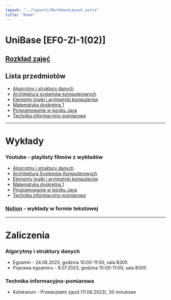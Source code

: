 ```yaml
---
layout: "../layouts/MarkdownLayout.astro"
title: "Home"
---
```


# UniBase [EF0-ZI-1(02)]

## [**Rozkład zajęć**](https://weii.prz.edu.pl/fcp/HGBUKOQtTKlQhbx08SlkTVRZeUTgtCgg9ACFDC0RGTXhBG1gnBVcoFW8SBDRKHg/6/public/pliki/madam/lato2023/1fi.pdf#page=2)

## Lista przedmiotów

- [Algorytmy i struktury danych](/przedmioty/algorytmy-i-struktury-danych)
- [Architektura systemów komputerowych](/przedmioty/architektura-systemów-komputerowych)
- [Elementy logiki i arytmetyki komputerów](/przedmioty/elementy-logiki-i-arytmetyki-komputerów)
- [Matematyka dyskretna 1](/przedmioty/matematyka-dyskretna-1)
- [Programowanie w języku Java](/przedmioty/programowanie-w-języku-java)
- [Technika informacyjno-pomiarowa](/przedmioty/technika-informacyjno-pomiarowa)

---

<h1 id="wyklady">Wykłady</h1>

### **Youtube** - playlisty filmów z wykładów

- [Algorytmy i struktury danych](https://www.youtube.com/playlist?list=PLxnzOnUpNzMBnLVsncQvUQikhwiMn4r3I)
- [Architektura Systemów Komputerowych](https://www.youtube.com/playlist?list=PLxnzOnUpNzMBcamvzq0ktoyRrVv7d7crM)
- [Elementy logiki i arytmetyki komputerów](https://www.youtube.com/playlist?list=PLxnzOnUpNzMAvL1udN8UGa1Mt_JcosjOx)
- [Matematyka dyskretna 1](https://www.youtube.com/playlist?list=PLxnzOnUpNzMCBngo5cntWZPrCtTiSSSZF)
- [Programowanie w języku Java](https://www.youtube.com/playlist?list=PLxnzOnUpNzMBdvsYbqp4fe9tS5YmHTHO-)
- [Technika informacyjno-pomiarowa](https://www.youtube.com/playlist?list=PLxnzOnUpNzMAAeX1KSctnOTJul-Zk29bP)

### [**Notion**](https://www.notion.so/c1bc23bc0da841e78e3a4ae7aa1fb8a5?v=d06394825921465baf4a3a6cd41ebaf5) - wykłady w formie tekstowej

---

<h1 id="zaliczenia">Zaliczenia</h1>

### Algorytmy i struktury danych

- Egzamin - 24.06.2023, godzina 10:00-11:00, sala B305
- Poprawa egzaminu - 8.07.2023, godzina 10:00-11:00, sala B305

### Technika informacyjno-pomiarowa

- Kolokwium - Przedostatni zjazd (11.06.2023), 30 minutowe
